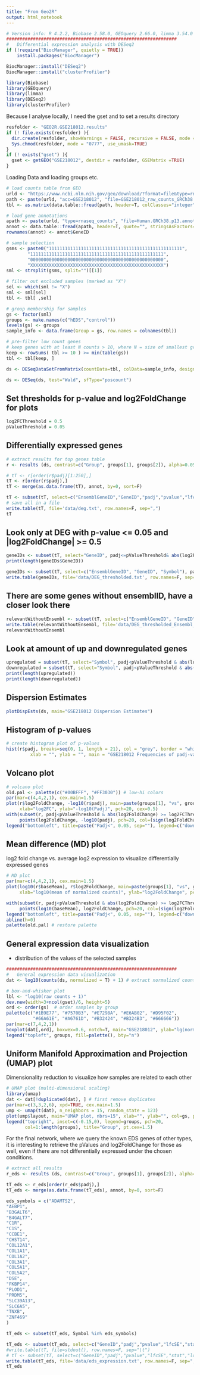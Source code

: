 ```yaml
---
title: "From Geo2R"
output: html_notebook
---
```


```r
# Version info: R 4.2.2, Biobase 2.58.0, GEOquery 2.66.0, limma 3.54.0
################################################################
#   Differential expression analysis with DESeq2
if (!require("BiocManager", quietly = TRUE))
    install.packages("BiocManager")
```

```r
BiocManager::install("DESeq2")
BiocManager::install("clusterProfiler")
```

```r
library(Biobase)
library(GEOquery)
library(limma)
library(DESeq2)
library(clusterProfiler)
```

Because I analyse locally, I need the gset and to set a results directory

```r
resfolder <- "GEO2R.GSE218012.results"
if (! file.exists(resfolder) ){
  dir.create(resfolder, showWarnings = FALSE, recursive = FALSE, mode = "0777")
  Sys.chmod(resfolder, mode = "0777", use_umask=TRUE)
}
if (! exists("gset") ){
  gset <- getGEO("GSE218012", destdir = resfolder, GSEMatrix =TRUE)
}
```

Loading Data and loading groups etc.

```r
# load counts table from GEO
urld <- "https://www.ncbi.nlm.nih.gov/geo/download/?format=file&type=rnaseq_counts"
path <- paste(urld, "acc=GSE218012", "file=GSE218012_raw_counts_GRCh38.p13_NCBI.tsv.gz", sep="&");
tbl <- as.matrix(data.table::fread(path, header=T, colClasses="integer"), rownames="GeneID")

# load gene annotations 
apath <- paste(urld, "type=rnaseq_counts", "file=Human.GRCh38.p13.annot.tsv.gz", sep="&")
annot <- data.table::fread(apath, header=T, quote="", stringsAsFactors=F, data.table=F)
rownames(annot) <- annot$GeneID
```

```r
# sample selection
gsms <- paste0("11111111111111111111111111111111111111111111111111",
        "11111111111111111111111111111111111111111111111111",
        "00000000000000000000000000000000000000000000000000",
        "XXXXXXXXXXXXXXXXXXXXXXXXXXXXXXXXXXXXXXXXXXXXXXXXXX")
sml <- strsplit(gsms, split="")[[1]]

# filter out excluded samples (marked as "X")
sel <- which(sml != "X")
sml <- sml[sel]
tbl <- tbl[ ,sel]

# group membership for samples
gs <- factor(sml)
groups <- make.names(c("hEDS","control"))
levels(gs) <- groups
sample_info <- data.frame(Group = gs, row.names = colnames(tbl))

# pre-filter low count genes
# keep genes with at least N counts > 10, where N = size of smallest group
keep <- rowSums( tbl >= 10 ) >= min(table(gs))
tbl <- tbl[keep, ]

ds <- DESeqDataSetFromMatrix(countData=tbl, colData=sample_info, design= ~Group)

ds <- DESeq(ds, test="Wald", sfType="poscount")
```
## Set thresholds for p-value and log2FoldChange for plots
```r
log2FCThreshold = 0.5
pValueThreshold = 0.05
```

## Differentially expressed genes

```r
# extract results for top genes table
r <- results (ds, contrast=c("Group", groups[1], groups[2]), alpha=0.05, pAdjustMethod ="fdr")

# tT <- r[order(r$padj)[1:250],]
tT <- r[order(r$padj),]
tT <- merge(as.data.frame(tT), annot, by=0, sort=F)

tT <- subset(tT, select=c("EnsemblGeneID","GeneID","padj","pvalue","lfcSE","stat","log2FoldChange","baseMean","Symbol","Description"))
# save all in a file
write.table(tT, file='data/deg.txt', row.names=F, sep=",")
tT
```

## Look only at DEG with p-value <= 0.05 and |log2FoldChange| >= 0.5
```r
geneIDs <- subset(tT, select="GeneID", padj<=pValueThreshold& abs(log2FoldChange) >= log2FCThreshold)
print(length(geneIDs$GeneID))
```


```r
geneIDs <- subset(tT, select=c("EnsemblGeneID", "GeneID", "Symbol"), padj<pValueThreshold & abs(log2FoldChange) >= log2FCThreshold)
write.table(geneIDs, file='data/DEG_thresholded.txt', row.names=F, sep=",")
```

## There are some genes without ensemblID, have a closer look there
```r
relevantWithoutEnsembl <- subset(tT, select=c("EnsemblGeneID", "GeneID", "Symbol"), padj<pValueThreshold & abs(log2FoldChange) >= log2FCThreshold & EnsemblGeneID == "")
write.table(relevantWithoutEnsembl, file='data/DEG_thresholded_Ensembl_missing.txt', row.names=F, sep=",")
relevantWithoutEnsembl
```

## Look at amount of up and downregulated genes
```r
upregulated = subset(tT, select="Symbol", padj<pValueThreshold & abs(log2FoldChange) >= log2FCThreshold & log2FoldChange > 0)$Symbol
downregulated = subset(tT, select="Symbol", padj<pValueThreshold & abs(log2FoldChange) >= log2FCThreshold & log2FoldChange < 0)$Symbol
print(length(upregulated))
print(length(downregulated))
```


## Dispersion Estimates

```r
plotDispEsts(ds, main="GSE218012 Dispersion Estimates")
```

## Histogram of p-values

```r
# create histogram plot of p-values
hist(r$padj, breaks=seq(0, 1, length = 21), col = "grey", border = "white", 
         xlab = "", ylab = "", main = "GSE218012 Frequencies of padj-values")
```

## Volcano plot

```r
# volcano plot
old.pal <- palette(c("#00BFFF", "#FF3030")) # low-hi colors
par(mar=c(4,4,2,1), cex.main=1.5)
plot(r$log2FoldChange, -log10(r$padj), main=paste(groups[1], "vs", groups[2]),
     xlab="log2FC", ylab="-log10(Padj)", pch=20, cex=0.5)
with(subset(r, padj<pValueThreshold & abs(log2FoldChange) >= log2FCThreshold),
     points(log2FoldChange, -log10(padj), pch=20, col=(sign(log2FoldChange) + 3)/2, cex=1))
legend("bottomleft", title=paste("Padj<", 0.05, sep=""), legend=c("down", "up"), pch=20,col=1:2)
```

## Mean difference (MD) plot

log2 fold change vs. average log2 expression to visualize differentially expressed genes

```r
# MD plot
par(mar=c(4,4,2,1), cex.main=1.5)
plot(log10(r$baseMean), r$log2FoldChange, main=paste(groups[1], "vs", groups[2]),
     xlab="log10(mean of normalized counts)", ylab="log2FoldChange", pch=20, cex=0.5)

with(subset(r, padj<pValueThreshold & abs(log2FoldChange) >= log2FCThreshold),
     points(log10(baseMean), log2FoldChange, pch=20, col=(sign(log2FoldChange) + 3)/2, cex=1))
legend("bottomleft", title=paste("Padj<", 0.05, sep=""), legend=c("down", "up"), pch=20,col=1:2)
abline(h=0)
palette(old.pal) # restore palette
```

## General expression data visualization

-   distribution of the values of the selected samples

```r
################################################################
#   General expression data visualization
dat <- log10(counts(ds, normalized = T) + 1) # extract normalized counts

# box-and-whisker plot
lbl <- "log10(raw counts + 1)"
dev.new(width=3+ncol(gset)/6, height=5)
ord <- order(gs)  # order samples by group
palette(c("#1B9E77", "#7570B3", "#E7298A", "#E6AB02", "#D95F02",
          "#66A61E", "#A6761D", "#B32424", "#B324B3", "#666666"))
par(mar=c(7,4,2,1))
boxplot(dat[,ord], boxwex=0.6, notch=T, main="GSE218012", ylab="lg(norm.counts)", outline=F, las=2, col=gs[ord])
legend("topleft", groups, fill=palette(), bty="n")
```

## Uniform Manifold Approximation and Projection (UMAP) plot

Dimensionality reduction to visualize how samples are related to each other

```r
# UMAP plot (multi-dimensional scaling)
library(umap)
dat <- dat[!duplicated(dat), ] # first remove duplicates
par(mar=c(3,3,2,6), xpd=TRUE, cex.main=1.5)
ump <- umap(t(dat), n_neighbors = 15, random_state = 123)
plot(ump$layout, main="UMAP plot, nbrs=15", xlab="", ylab="", col=gs, pch=20, cex=1.5)
legend("topright", inset=c(-0.15,0), legend=groups, pch=20,
       col=1:length(groups), title="Group", pt.cex=1.5)
```

For the final network, where we query the known EDS genes of other types, it is interesting to retrieve the pValues and log2FoldChange for those as well, even if there are not differentially expressed under the chosen conditions.

```r
# extract all results
r_eds <- results (ds, contrast=c("Group", groups[1], groups[2]), alpha=0.99999, lfcThreshold=0, altHypothesis ="greaterAbs", pAdjustMethod ="fdr")

tT_eds <- r_eds[order(r_eds$padj),]
tT_eds <- merge(as.data.frame(tT_eds), annot, by=0, sort=F)

eds_symbols = c("ADAMTS2",
"AEBP1",
"B3GALT6",
"B4GALT7",
"C1R",
"C1S",
"CCBE1",
"CHST14",
"COL12A1",
"COL1A1",
"COL1A2",
"COL3A1",
"COL5A1",
"COL5A2",
"DSE",
"FKBP14",
"PLOD1",
"PRDM5",
"SLC39A13",
"SLC6A5",
"TNXB",
"ZNF469"
)

tT_eds <- subset(tT_eds, Symbol %in% eds_symbols)

tT_eds <- subset(tT_eds, select=c("GeneID","padj","pvalue","lfcSE","stat","log2FoldChange","baseMean","Symbol","Description"))
#write.table(tT, file=stdout(), row.names=F, sep="\t")
# tT <- subset(tT, select=c("GeneID","padj","pvalue","lfcSE","stat","log2FoldChange","baseMean","Symbol","Description"), padj<pValueThreshold & abs(log2FCThreshold) >= log2FCThreshold)
write.table(tT_eds, file='data/eds_expression.txt', row.names=F, sep=",")
tT_eds
```